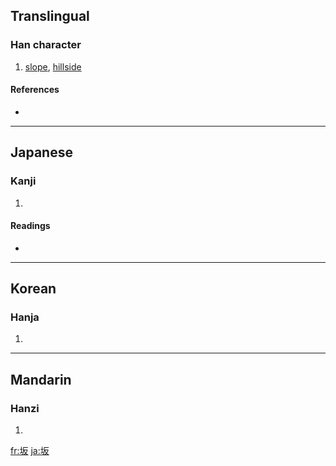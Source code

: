 {{see|阪}}
==Translingual==

===Han character===
{{Han char|rn=32|rad=土|as=04|sn=7|four=|canj=土竹水 (GHE)}}

# [[slope]], [[hillside]]

====References====
* {{Han ref|kx=0224.260|dkj=04910|dj=0459.140|hdz=10423.090|uh=5742|ud=22338}}

----

==Japanese==

===Kanji===
{{ja-kanji|grade=3|rs=土04}}

# {{defn|Japanese}}

====Readings====
* {{ja-readings|on=[[はん]] (han)|kun=[[さか]] (saka)}}

----

==Korean==

===Hanja===
{{ko-hanja|hangeul=판|rv=pan|mr=p'an}}

# {{defn|Korean}}

----

==Mandarin==

===Hanzi===
{{cmn-hanzi|tra=阪|pin=[[bǎn]] ([[ban3]])|wg=pan<sup>3</sup>}}

# {{defn|Mandarin}}

[[fr:坂]]
[[ja:坂]]